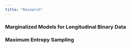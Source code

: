 ```yaml
---
title: "Research"
---
```


### Marginalized Models for Longitudinal Binary Data 

### Maximum Entropy Sampling